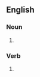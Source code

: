 {{also|Wallops}}
==English==

===Noun===
{{head|en|noun form}}

# {{plural of|en|wallop}}

===Verb===
{{head|en|verb form}}

# {{en-third-person singular of|wallop}}